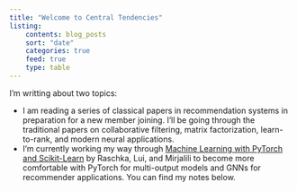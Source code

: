 ```yaml
---
title: "Welcome to Central Tendencies"
listing: 
    contents: blog_posts
    sort: "date"
    categories: true 
    feed: true
    type: table
---
```


I'm writting about two topics: 

* I am reading a series of classical papers in recommendation systems in preparation for a new member joining. I'll be going through the traditional papers on collaborative filtering, matrix factorization, learn-to-rank, and modern neural applications.  
* I'm currently working my way through [Machine Learning with PyTorch and Scikit-Learn](https://sebastianraschka.com/blog/2022/ml-pytorch-book.htmla)  by Raschka, Lui, and Mirjalili to become more comfortable with PyTorch for multi-output models and GNNs for recommender applications. 
You can find my notes below. 